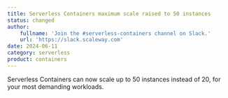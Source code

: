 ```yaml
---
title: Serverless Containers maximum scale raised to 50 instances
status: changed
author:
    fullname: 'Join the #serverless-containers channel on Slack.'
    url: 'https://slack.scaleway.com'
date: 2024-06-11
category: serverless
product: containers
---
```


Serverless Containers can now scale up to 50 instances instead of 20, for your most demanding workloads. 

